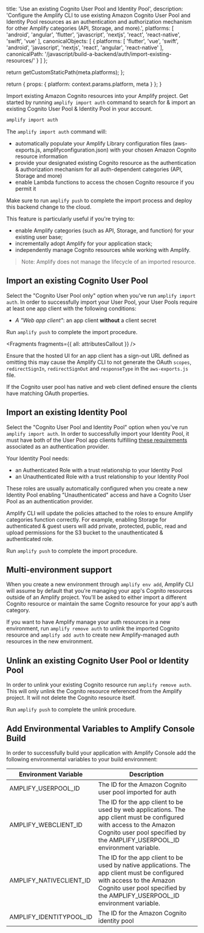 
  title: 'Use an existing Cognito User Pool and Identity Pool',
  description:
    'Configure the Amplify CLI to use existing Amazon Cognito User Pool and Identity Pool resources as an authentication and authorization mechanism for other Amplify categories (API, Storage, and more).',
  platforms: [
    'android',
    'angular',
    'flutter',
    'javascript',
    'nextjs',
    'react',
    'react-native',
    'swift',
    'vue'
  ],
  canonicalObjects: [
    {
      platforms: [
        'flutter',
        'vue',
        'swift',
        'android',
        'javascript',
        'nextjs',
        'react',
        'angular',
        'react-native'
      ],
      canonicalPath:
        '/javascript/build-a-backend/auth/import-existing-resources/'
    }
  ]
};

  return getCustomStaticPath(meta.platforms);
};

  return {
    props: {
      platform: context.params.platform,
      meta
    }
  };
}

Import existing Amazon Cognito resources into your Amplify project. Get started by running `amplify import auth` command to search for & import an existing Cognito User Pool & Identity Pool in your account.

```bash
amplify import auth
```

The `amplify import auth` command will:

- automatically populate your Amplify Library configuration files (aws-exports.js, amplifyconfiguration.json) with your chosen Amazon Cognito resource information
- provide your designated existing Cognito resource as the authentication & authorization mechanism for all auth-dependent categories (API, Storage and more)
- enable Lambda functions to access the chosen Cognito resource if you permit it

Make sure to run `amplify push` to complete the import process and deploy this backend change to the cloud.

This feature is particularly useful if you're trying to:

- enable Amplify categories (such as API, Storage, and function) for your existing user base;
- incrementally adopt Amplify for your application stack;
- independently manage Cognito resources while working with Amplify.

> Note: Amplify does not manage the lifecycle of an imported resource.

## Import an existing Cognito User Pool

Select the "Cognito User Pool only" option when you've run `amplify import auth`. In order to successfully import your User Pool, your User Pools require at least one app client with the following conditions:

- _A "Web app client"_: an app client **without** a client secret

Run `amplify push` to complete the import procedure.


<Fragments fragments={{ all: attributesCallout }} />

<Callout>

Ensure that the hosted UI for an app client has a sign-out URL defined as omitting this may cause the Amplify CLI to not generate the OAuth `scopes`, `redirectSignIn`, `redirectSignOut` and `responseType` in the `aws-exports.js` file.

If the Cognito user pool has native and web client defined ensure the clients have matching OAuth properties.

</Callout>

## Import an existing Identity Pool

Select the "Cognito User Pool and Identity Pool" option when you've run `amplify import auth`. In order to successfully import your Identity Pool, it must have both of the User Pool app clients fulfilling [these requirements](#import-an-existing-cognito-user-pool) associated as an authentication provider.

Your Identity Pool needs:

- an Authenticated Role with a trust relationship to your Identity Pool
- an Unauthenticated Role with a trust relationship to your Identity Pool

These roles are usually automatically configured when you create a new Identity Pool enabling "Unauthenticated" access and have a Cognito User Pool as an authentication provider.

Amplify CLI will update the policies attached to the roles to ensure Amplify categories function correctly. For example, enabling Storage for authenticated & guest users will add private, protected, public, read and upload permissions for the S3 bucket to the unauthenticated & authenticated role.

Run `amplify push` to complete the import procedure.

## Multi-environment support

When you create a new environment through `amplify env add`, Amplify CLI will assume by default that you're managing your app's Cognito resources outside of an Amplify project. You'll be asked to either import a different Cognito resource or maintain the same Cognito resource for your app's auth category.

If you want to have Amplify manage your auth resources in a new environment, run `amplify remove auth` to unlink the imported Cognito resource and `amplify add auth` to create new Amplify-managed auth resources in the new environment.

## Unlink an existing Cognito User Pool or Identity Pool

In order to unlink your existing Cognito resource run `amplify remove auth`. This will only unlink the Cognito resource referenced from the Amplify project. It will not delete the Cognito resource itself.

Run `amplify push` to complete the unlink procedure.

## Add Environmental Variables to Amplify Console Build

In order to successfully build your application with Amplify Console add the following environmental variables to your build environment:

| Environment Variable | Description |
| --- | --- |
| AMPLIFY_USERPOOL_ID | The ID for the Amazon Cognito user pool imported for auth |
| AMPLIFY_WEBCLIENT_ID | The ID for the app client to be used by web applications. The app client must be configured with access to the Amazon Cognito user pool specified by the AMPLIFY_USERPOOL_ID environment variable. |
| AMPLIFY_NATIVECLIENT_ID | The ID for the app client to be used by native applications. The app client must be configured with access to the Amazon Cognito user pool specified by the AMPLIFY_USERPOOL_ID environment variable. |
| AMPLIFY_IDENTITYPOOL_ID | The ID for the Amazon Cognito identity pool |

